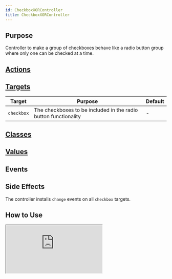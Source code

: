 ```yaml
---
id: CheckboxXORController
title: CheckboxXORController
---
```



## Purpose

Controller to make a group of checkboxes behave like a radio button group where only one can be checked at a time.


## [Actions](https://stimulus.hotwire.dev/reference/actions)
<NoActions/>

## [Targets](https://stimulus.hotwire.dev/reference/targets)

| Target | Purpose | Default |
| --- | --- | --- |
| `checkbox` | The checkboxes to be included in the radio button functionality | - |

## [Classes](https://stimulus.hotwire.dev/reference/classes)
<NoClasses/>

## [Values](https://stimulus.hotwire.dev/reference/values)
<NoValues/>

## Events
<NoEvents/>

## Side Effects

The controller installs `change` events on all `checkbox` targets.


## How to Use

<iframe
  src="https:///stimulus-library.netlify.appcontrollers/checkbox_xor_controller.html"
  style={{width: "100%", height: "500px", border: "0", borderRadius: "4px", overflow: "hidden"}}
  sandbox="allow-forms allow-modals allow-popups allow-presentation allow-same-origin allow-scripts"
/>

